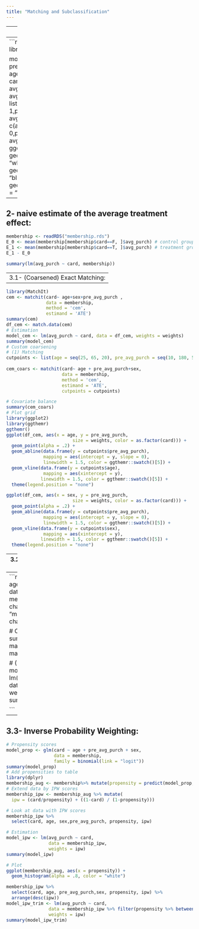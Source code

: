 ```yaml
---
title: "Matching and Subclassification"
---
```

---
1- DAG:
---
```r
library(dagitty)
library(ggdag)

model <- dagify(
card~ sex,
prev_avg_purch~ sex,
card~ age,
prev_avg_purch~ age,
card~prev_avg_purch,
avg_purch~prev_avg_purch,
avg_purch~card,
coords = list( x= c(age = 1,prev_avg_purch=1,sex=2, avg_purch=2, card =3),
                y = c(age = 0,prev_avg_purch=1,sex=0, avg_purch=2, card =1))
)
ggdag(model) +
  geom_dag_point(color = "white") +
  geom_dag_text(color = "blue") +
  geom_dag_edges(edge_color = "blue")
```

---
2- naive estimate of the average treatment effect:
---

```r
membership <- readRDS("membership.rds")
E_0 <- mean(membership[membership$card==F, ]$avg_purch) # control group
E_1 <- mean(membership[membership$card==T, ]$avg_purch) # treatment group
E_1 - E_0

summary(lm(avg_purch ~ card, membership))
```

---
3.1- (Coarsened) Exact Matching:
---

```r
library(MatchIt)
cem <- matchit(card~ age+sex+pre_avg_purch ,
               data = membership, 
               method = 'cem', 
               estimand = 'ATE')
summary(cem)
df_cem <- match.data(cem)
# Estimation
model_cem <- lm(avg_purch ~ card, data = df_cem, weights = weights)
summary(model_cem)
# Custom coarsening
# (1) Matching
cutpoints <- list(age = seq(25, 65, 20), pre_avg_purch = seq(10, 180, 50),sex= seq(0,1,3))
                   
cem_coars <- matchit(card~ age + pre_avg_purch+sex,
                     data = membership, 
                     method = 'cem', 
                     estimand = 'ATE',
                     cutpoints = cutpoints)

# Covariate balance
summary(cem_coars)
# Plot grid
library(ggplot2)
library(ggthemr)
ggthemr()
ggplot(df_cem, aes(x = age, y = pre_avg_purch,
                         size = weights, color = as.factor(card))) +
  geom_point(alpha = .2) +
  geom_abline(data.frame(y = cutpoints$pre_avg_purch),
              mapping = aes(intercept = y, slope = 0), 
              linewidth = 1.5, color = ggthemr::swatch()[5]) +
  geom_vline(data.frame(y = cutpoints$age),
              mapping = aes(xintercept = y),
             linewidth = 1.5, color = ggthemr::swatch()[5]) +
  theme(legend.position = "none")

ggplot(df_cem, aes(x = sex, y = pre_avg_purch,
                         size = weights, color = as.factor(card))) +
  geom_point(alpha = .2) +
  geom_abline(data.frame(y = cutpoints$pre_avg_purch),
              mapping = aes(intercept = y, slope = 0), 
              linewidth = 1.5, color = ggthemr::swatch()[5]) +
  geom_vline(data.frame(y = cutpoints$sex),
              mapping = aes(xintercept = y),
             linewidth = 1.5, color = ggthemr::swatch()[5]) +
  theme(legend.position = "none")

```

---
3.2- Nearest-Neighbor Matching:
---
```r
nn <- matchit(card~ age+sex+pre_avg_purch,
              data = membership,
              method = "nearest", # changed
              distance = "mahalanobis", # changed
              replace = T)

# Covariate Balance
summary(nn)
# Use matched data
df_nn <- match.data(nn)

# (2) Estimation
model_nn <- lm(avg_purch ~ card, data = df_nn, weights = weights)
summary(model_nn)

```
---
3.3- Inverse Probability Weighting:
---

```r
# Propensity scores
model_prop <- glm(card ~ age + pre_avg_purch + sex,
                  data = membership,
                  family = binomial(link = "logit"))
summary(model_prop)
# Add propensities to table
library(dplyr)
membership_aug <- membership%>% mutate(propensity = predict(model_prop, type = "response"))
# Extend data by IPW scores
membership_ipw <- membership_aug %>% mutate(
  ipw = (card/propensity) + ((1-card) / (1-propensity)))

# Look at data with IPW scores
membership_ipw %>% 
  select(card, age, sex,pre_avg_purch, propensity, ipw)

# Estimation
model_ipw <- lm(avg_purch ~ card,
                data = membership_ipw, 
                weights = ipw)
summary(model_ipw)

# Plot 
ggplot(membership_aug, aes(x = propensity)) +
  geom_histogram(alpha = .8, color = "white")

membership_ipw %>% 
  select(card, age, pre_avg_purch,sex, propensity, ipw) %>% 
  arrange(desc(ipw))
model_ipw_trim <- lm(avg_purch ~ card,
                data = membership_ipw %>% filter(propensity %>% between(0.15, 0.85)),
                weights = ipw)
summary(model_ipw_trim)
```

